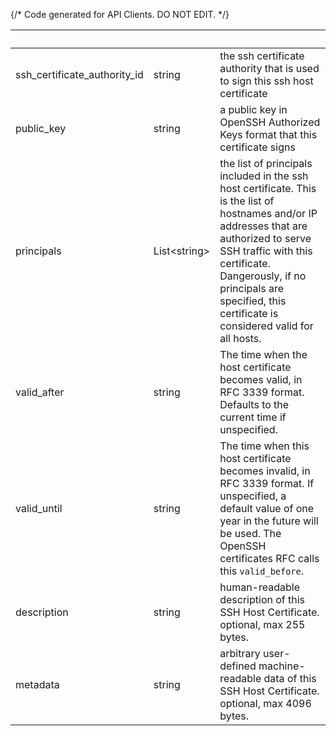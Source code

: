 {/* Code generated for API Clients. DO NOT EDIT. */}

| &nbsp;                       | &nbsp;             | &nbsp;                                                                                                                                                                                                                                                                          |
| ---------------------------- | ------------------ | ------------------------------------------------------------------------------------------------------------------------------------------------------------------------------------------------------------------------------------------------------------------------------- |
| ssh_certificate_authority_id | string             | the ssh certificate authority that is used to sign this ssh host certificate                                                                                                                                                                                                    |
| public_key                   | string             | a public key in OpenSSH Authorized Keys format that this certificate signs                                                                                                                                                                                                      |
| principals                   | List&lt;string&gt; | the list of principals included in the ssh host certificate. This is the list of hostnames and/or IP addresses that are authorized to serve SSH traffic with this certificate. Dangerously, if no principals are specified, this certificate is considered valid for all hosts. |
| valid_after                  | string             | The time when the host certificate becomes valid, in RFC 3339 format. Defaults to the current time if unspecified.                                                                                                                                                              |
| valid_until                  | string             | The time when this host certificate becomes invalid, in RFC 3339 format. If unspecified, a default value of one year in the future will be used. The OpenSSH certificates RFC calls this `valid_before`.                                                                        |
| description                  | string             | human-readable description of this SSH Host Certificate. optional, max 255 bytes.                                                                                                                                                                                               |
| metadata                     | string             | arbitrary user-defined machine-readable data of this SSH Host Certificate. optional, max 4096 bytes.                                                                                                                                                                            |
